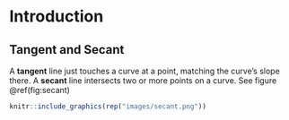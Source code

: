 # Introduction

## Tangent and Secant
A **tangent** line just touches a curve at a point, matching the curve's slope there.
A **secant** line intersects two or more points on a curve. See figure \@ref(fig:secant) 

```{r secant, echo=FALSE,fig.cap='A secant and Tangent',out.width="80%", fig.align='center'}
knitr::include_graphics(rep("images/secant.png"))
```
